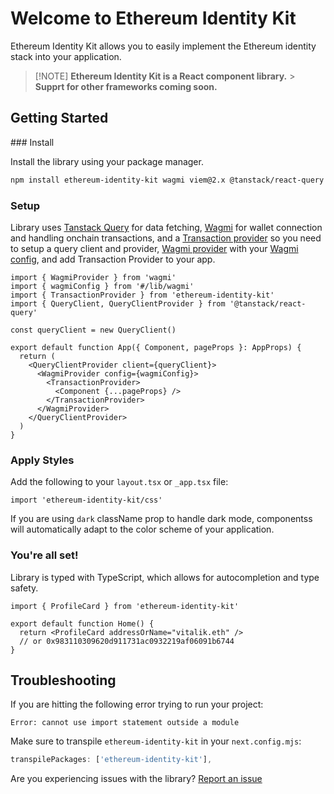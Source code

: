 
# Welcome to Ethereum Identity Kit

Ethereum Identity Kit allows you to easily implement the Ethereum identity stack into your application.

> [!NOTE] **Ethereum Identity Kit is a React component library.** > **Supprt for other frameworks coming soon.**

## Getting Started

<Steps>
### Install

Install the library using your package manager.

```sh npm2yarn copy
npm install ethereum-identity-kit wagmi viem@2.x @tanstack/react-query
```

### Setup

Library uses [Tanstack Query](https://tanstack.com/query) for data fetching, [Wagmi](https://wagmi.sh/) for wallet connection and handling onchain transactions, and a [Transaction provider](https://ethidentitykit.com/docs/transaction-provider) so you need to setup a query client and provider, [Wagmi provider](https://wagmi.sh/react/api/WagmiProvider) with your [Wagmi config](https://wagmi.sh/react/api/createConfig), and add Transaction Provider to your app.

```tsx copy
import { WagmiProvider } from 'wagmi'
import { wagmiConfig } from '#/lib/wagmi'
import { TransactionProvider } from 'ethereum-identity-kit'
import { QueryClient, QueryClientProvider } from '@tanstack/react-query'

const queryClient = new QueryClient()

export default function App({ Component, pageProps }: AppProps) {
  return (
    <QueryClientProvider client={queryClient}>
      <WagmiProvider config={wagmiConfig}>
        <TransactionProvider>
          <Component {...pageProps} />
        </TransactionProvider>
      </WagmiProvider>
    </QueryClientProvider>
  )
}
```

### Apply Styles

Add the following to your `layout.tsx` or `_app.tsx` file:

```tsx copy
import 'ethereum-identity-kit/css'
```

If you are using `dark` className prop to handle dark mode, componentss will automatically adapt to the color scheme of your application.


### You're all set!

Library is typed with TypeScript, which allows for autocompletion and type safety.

```tsx copy
import { ProfileCard } from 'ethereum-identity-kit'

export default function Home() {
  return <ProfileCard addressOrName="vitalik.eth" />
  // or 0x983110309620d911731ac0932219af06091b6744
}
```

</Steps>

## Troubleshooting

If you are hitting the following error trying to run your project:

```
Error: cannot use import statement outside a module
```

Make sure to transpile `ethereum-identity-kit` in your `next.config.mjs`:

```js copy
transpilePackages: ['ethereum-identity-kit'],
```

Are you experiencing issues with the library? [Report an issue](https://github.com/ethereumidentitykit/identity-kit/issues/new)
